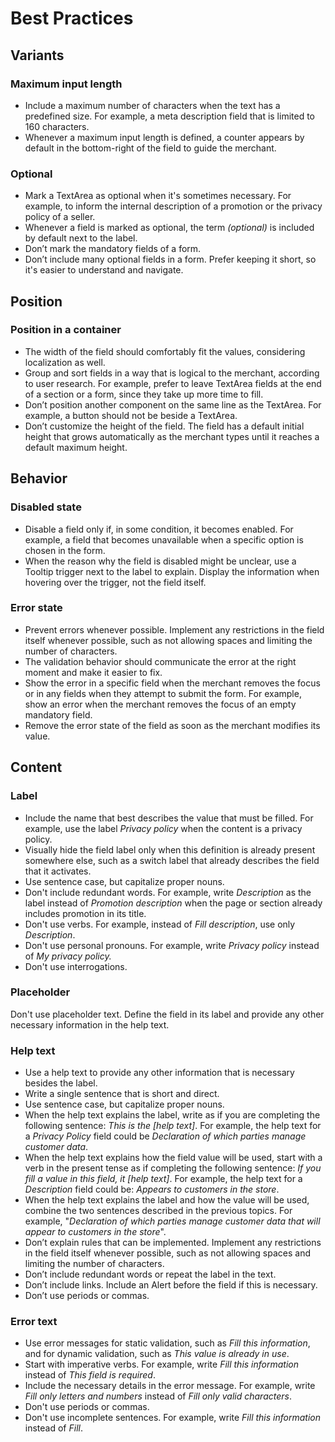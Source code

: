 # Best Practices

## Variants

### Maximum input length

- Include a maximum number of characters when the text has a predefined size. For example, a meta description field that is limited to 160 characters.
- Whenever a maximum input length is defined, a counter appears by default in the bottom-right of the field to guide the merchant.

### Optional

- Mark a TextArea as optional when it's sometimes necessary. For example, to inform the internal description of a promotion or the privacy policy of a seller.
- Whenever a field is marked as optional, the term _(optional)_ is included by default next to the label.
- Don’t mark the mandatory fields of a form.
- Don’t include many optional fields in a form. Prefer keeping it short, so it's easier to understand and navigate.

## Position

### Position in a container

- The width of the field should comfortably fit the values, considering localization as well.
- Group and sort fields in a way that is logical to the merchant, according to user research. For example, prefer to leave TextArea fields at the end of a section or a form, since they take up more time to fill.
- Don’t position another component on the same line as the TextArea. For example, a button should not be beside a TextArea.
- Don’t customize the height of the field. The field has a default initial height that grows automatically as the merchant types until it reaches a default maximum height.

## Behavior

### Disabled state

- Disable a field only if, in some condition, it becomes enabled. For example, a field that becomes unavailable when a specific option is chosen in the form.
- When the reason why the field is disabled might be unclear, use a Tooltip trigger next to the label to explain. Display the information when hovering over the trigger, not the field itself.

### Error state

- Prevent errors whenever possible. Implement any restrictions in the field itself whenever possible, such as not allowing spaces and limiting the number of characters.
- The validation behavior should communicate the error at the right moment and make it easier to fix.
- Show the error in a specific field when the merchant removes the focus or in any fields when they attempt to submit the form. For example, show an error when the merchant removes the focus of an empty mandatory field.
- Remove the error state of the field as soon as the merchant modifies its value.

## Content

### Label

- Include the name that best describes the value that must be filled. For example, use the label _Privacy policy_ when the content is a privacy policy.
- Visually hide the field label only when this definition is already present somewhere else, such as a switch label that already describes the field that it activates.
- Use sentence case, but capitalize proper nouns.
- Don't include redundant words. For example, write _Description_ as the label instead of _Promotion description_ when the page or section already includes promotion in its title.
- Don't use verbs. For example, instead of _Fill description_, use only _Description_.
- Don't use personal pronouns. For example, write _Privacy policy_ instead of _My privacy policy._
- Don't use interrogations.

### Placeholder

Don't use placeholder text. Define the field in its label and provide any other necessary information in the help text.

### Help text

- Use a help text to provide any other information that is necessary besides the label.
- Write a single sentence that is short and direct.
- Use sentence case, but capitalize proper nouns.
- When the help text explains the label, write as if you are completing the following sentence: _This is the [help text]_. For example, the help text for a _Privacy Policy_ field could be _Declaration of which parties manage customer data_.
- When the help text explains how the field value will be used, start with a verb in the present tense as if completing the following sentence: _If you fill a value in this field, it [help text]_. For example, the help text for a _Description_ field could be: _Appears to customers in the store_.
- When the help text explains the label and how the value will be used, combine the two sentences described in the previous topics. For example, "_Declaration of which parties manage customer data that will appear to customers in the store_".
- Don’t explain rules that can be implemented. Implement any restrictions in the field itself whenever possible, such as not allowing spaces and limiting the number of characters.
- Don’t include redundant words or repeat the label in the text.
- Don’t include links. Include an Alert before the field if this is necessary.
- Don’t use periods or commas.

### Error text

- Use error messages for static validation, such as _Fill this information_, and for dynamic validation, such as _This value is already in use_.
- Start with imperative verbs. For example, write _Fill this information_ instead of _This field is required_.
- Include the necessary details in the error message. For example, write _Fill only letters and numbers_ instead of _Fill only valid characters_.
- Don't use periods or commas.
- Don't use incomplete sentences. For example, write _Fill this information_ instead of _Fill_.
